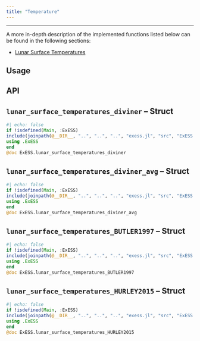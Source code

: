 ```yaml
---
title: "Temperature"
---
```

---

A more in-depth description of the implemented functions listed below can be found in the following sections:

* [Lunar Surface Temperatures](/documentation/fundamentals/moon.qmd#sec-lunar-surface-temperatures)

## Usage

## API

::: {.callout-note appearance="simple" icon=false}
# ``lunar_surface_temperatures_diviner`` -- Struct
```julia
#| echo: false
if !isdefined(Main, :ExESS)
include(joinpath(@__DIR__, "..", "..", "..", "exess.jl", "src", "ExESS.jl"))
using .ExESS
end
@doc ExESS.lunar_surface_temperatures_diviner
```
:::

::: {.callout-note appearance="simple" icon=false}
# ``lunar_surface_temperatures_diviner_avg`` -- Struct
```julia
#| echo: false
if !isdefined(Main, :ExESS)
include(joinpath(@__DIR__, "..", "..", "..", "exess.jl", "src", "ExESS.jl"))
using .ExESS
end
@doc ExESS.lunar_surface_temperatures_diviner_avg
```
:::

::: {.callout-note appearance="simple" icon=false}
# ``lunar_surface_temperatures_BUTLER1997`` -- Struct
```julia
#| echo: false
if !isdefined(Main, :ExESS)
include(joinpath(@__DIR__, "..", "..", "..", "exess.jl", "src", "ExESS.jl"))
using .ExESS
end
@doc ExESS.lunar_surface_temperatures_BUTLER1997
```
:::

::: {.callout-note appearance="simple" icon=false}
# ``lunar_surface_temperatures_HURLEY2015`` -- Struct
```julia
#| echo: false
if !isdefined(Main, :ExESS)
include(joinpath(@__DIR__, "..", "..", "..", "exess.jl", "src", "ExESS.jl"))
using .ExESS
end
@doc ExESS.lunar_surface_temperatures_HURLEY2015
```
:::
